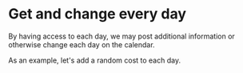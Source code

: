 # Get and change every day

By having access to each day, we may post additional information or otherwise change each day on the calendar.

As an example, let's add a random cost to each day.

<Sandbox example="action-handlers-get-and-change-every-day" />
